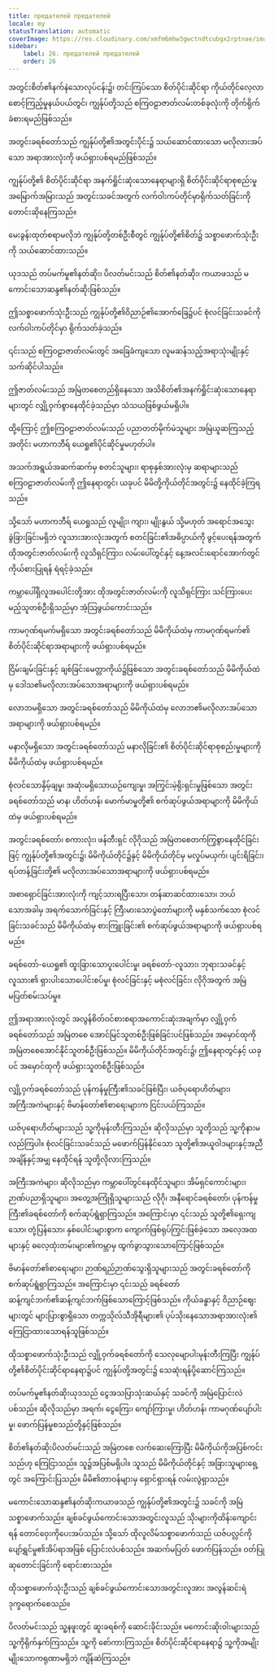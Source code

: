 ```yaml
---
title: предателей предателей
locale: my
statusTranslation: automatic
coverImage: https://res.cloudinary.com/xmfm6mhw3gwctndtcubgx2rptnae/image/upload/v1741354419/small_cover_la_gran_rebelion_28716e29d2.webp
sidebar:
    label: 26. предателей предателей
    order: 26
---
```

အတွင်းစိတ်၏နက်နဲသောလုပ်ငန်း၌၊ တင်းကြပ်သော စိတ်ပိုင်းဆိုင်ရာ ကိုယ်တိုင်လေ့လာစောင့်ကြည့်မှုနယ်ပယ်တွင်၊ ကျွန်ုပ်တို့သည် စကြဝဠာဇာတ်လမ်းတစ်ခုလုံးကို တိုက်ရိုက်ခံစားရမည်ဖြစ်သည်။

အတွင်းခရစ်တော်သည် ကျွန်ုပ်တို့၏အတွင်းပိုင်း၌ သယ်ဆောင်ထားသော မလိုလားအပ်သော အရာအားလုံးကို ဖယ်ရှားပစ်ရမည်ဖြစ်သည်။

ကျွန်ုပ်တို့၏ စိတ်ပိုင်းဆိုင်ရာ အနက်ရှိုင်းဆုံးသောနေရာများရှိ စိတ်ပိုင်းဆိုင်ရာစုစည်းမှုအမြောက်အမြားသည် အတွင်းသခင်အတွက် လက်ဝါးကပ်တိုင်မှာရိုက်သတ်ခြင်းကို တောင်းဆိုနေကြသည်။

မေးခွန်းထုတ်စရာမလိုဘဲ ကျွန်ုပ်တို့တစ်ဦးစီတွင် ကျွန်ုပ်တို့၏စိတ်၌ သစ္စာဖောက်သုံးဦးကို သယ်ဆောင်ထားသည်။

ယုဒသည် တပ်မက်မှု၏နတ်ဆိုး၊ ပိလတ်မင်းသည် စိတ်၏နတ်ဆိုး၊ ကယာဖသည် မကောင်းသောဆန္ဒ၏နတ်ဆိုးဖြစ်သည်။

ဤသစ္စာဖောက်သုံးဦးသည် ကျွန်ုပ်တို့၏ဝိညာဉ်၏အောက်ခြေ၌ပင် စုံလင်ခြင်းသခင်ကို လက်ဝါးကပ်တိုင်မှာ ရိုက်သတ်ခဲ့သည်။

၎င်းသည် စကြဝဠာဇာတ်လမ်းတွင် အခြေခံကျသော လူမဆန်သည့်အရာသုံးမျိုးနှင့် သက်ဆိုင်ပါသည်။

ဤဇာတ်လမ်းသည် အမြဲတစေတည်ရှိနေသော အသိစိတ်၏အနက်ရှိုင်းဆုံးသောနေရာများတွင် လျှို့ဝှက်စွာနေထိုင်ခဲ့သည်မှာ သံသယဖြစ်ဖွယ်မရှိပါ။

ထို့ကြောင့် ဤစကြဝဠာဇာတ်လမ်းသည် ပညာတတ်မိုက်မဲသူများ အမြဲယူဆကြသည့်အတိုင်း မဟာကဘီရ် ယေရှု၏ပိုင်ဆိုင်မှုမဟုတ်ပါ။

အသက်အရွယ်အဆက်ဆက်မှ စတင်သူများ၊ ရာစုနှစ်အားလုံးမှ ဆရာများသည် စကြဝဠာဇာတ်လမ်းကို ဤနေရာတွင်၊ ယခုပင် မိမိတို့ကိုယ်တိုင်အတွင်း၌ နေထိုင်ခဲ့ကြရသည်။

သို့သော် မဟာကဘီရ် ယေရှုသည် လူမျိုး၊ ကျား၊ မျိုးနွယ် သို့မဟုတ် အရောင်အသွေး ခွဲခြားခြင်းမရှိဘဲ လူသားအားလုံးအတွက် စတင်ခြင်း၏အဓိပ္ပာယ်ကို ဖွင့်ပေးရန်အတွက် ထိုအတွင်းဇာတ်လမ်းကို လူသိရှင်ကြား၊ လမ်းပေါ်တွင်နှင့် နေ့အလင်းရောင်အောက်တွင် ကိုယ်စားပြုရန် ရဲရင့်ခဲ့သည်။

ကမ္ဘာပေါ်ရှိလူအပေါင်းတို့အား ထိုအတွင်းဇာတ်လမ်းကို လူသိရှင်ကြား သင်ကြားပေးမည့်သူတစ်ဦးရှိသည်မှာ အံ့သြဖွယ်ကောင်းသည်။

ကာမဂုဏ်ရမက်မရှိသော အတွင်းခရစ်တော်သည် မိမိကိုယ်ထဲမှ ကာမဂုဏ်ရမက်၏ စိတ်ပိုင်းဆိုင်ရာအရာများကို ဖယ်ရှားပစ်ရမည်။

ငြိမ်းချမ်းခြင်းနှင့် ချစ်ခြင်းမေတ္တာကိုယ်၌ဖြစ်သော အတွင်းခရစ်တော်သည် မိမိကိုယ်ထဲမှ ဒေါသ၏မလိုလားအပ်သောအရာများကို ဖယ်ရှားပစ်ရမည်။

လောဘမရှိသော အတွင်းခရစ်တော်သည် မိမိကိုယ်ထဲမှ လောဘ၏မလိုလားအပ်သောအရာများကို ဖယ်ရှားပစ်ရမည်။

မနာလိုမရှိသော အတွင်းခရစ်တော်သည် မနာလိုခြင်း၏ စိတ်ပိုင်းဆိုင်ရာစုစည်းမှုများကို မိမိကိုယ်ထဲမှ ဖယ်ရှားပစ်ရမည်။

စုံလင်သောနှိမ့်ချမှု၊ အဆုံးမရှိသောယဉ်ကျေးမှု၊ အကြွင်းမဲ့ရိုးရှင်းမှုဖြစ်သော အတွင်းခရစ်တော်သည် မာန၊ ဟိတ်ဟန်၊ မောက်မာမှုတို့၏ စက်ဆုပ်ဖွယ်အရာများကို မိမိကိုယ်ထဲမှ ဖယ်ရှားပစ်ရမည်။

အတွင်းခရစ်တော်၊ စကားလုံး၊ ဖန်တီးရှင် လိုဂိုသည် အမြဲတစေတက်ကြွစွာနေထိုင်ခြင်းဖြင့် ကျွန်ုပ်တို့၏အတွင်း၌၊ မိမိကိုယ်တိုင်၌နှင့် မိမိကိုယ်တိုင်မှ မလှုပ်မယှက်၊ ပျင်းရိခြင်း၊ ရပ်တန့်ခြင်းတို့၏ မလိုလားအပ်သောအရာများကို ဖယ်ရှားပစ်ရမည်။

အစာရှောင်ခြင်းအားလုံးကို ကျင့်သားရပြီးသော၊ တန်ဆာဆင်ထားသော၊ ဘယ်သောအခါမှ အရက်သောက်ခြင်းနှင့် ကြီးမားသောပွဲတော်များကို မနှစ်သက်သော စုံလင်ခြင်းသခင်သည် မိမိကိုယ်ထဲမှ စားကြူးခြင်း၏ စက်ဆုပ်ဖွယ်အရာများကို ဖယ်ရှားပစ်ရမည်။

ခရစ်တော်-ယေရှု၏ ထူးခြားသောပူးပေါင်းမှု၊ ခရစ်တော်-လူသား၊ ဘုရားသခင်နှင့်လူသား၏ ရှားပါးသောပေါင်းစပ်မှု၊ စုံလင်ခြင်းနှင့် မစုံလင်ခြင်း၊ လိုဂိုအတွက် အမြဲမပြတ်စမ်းသပ်မှု။

ဤအရာအားလုံးတွင် အလွန်စိတ်ဝင်စားစရာအကောင်းဆုံးအချက်မှာ လျှို့ဝှက်ခရစ်တော်သည် အမြဲတစေ အောင်မြင်သူတစ်ဦးဖြစ်ခြင်းပင်ဖြစ်သည်။ အမှောင်ထုကို အမြဲတစေအောင်နိုင်သူတစ်ဦးဖြစ်သည်။ မိမိကိုယ်တိုင်အတွင်း၌၊ ဤနေရာတွင်နှင့် ယခုပင် အမှောင်ထုကို ဖယ်ရှားသူတစ်ဦးဖြစ်သည်။

လျှို့ဝှက်ခရစ်တော်သည် ပုန်ကန်မှုကြီး၏သခင်ဖြစ်ပြီး၊ ယဇ်ပုရောဟိတ်များ၊ အကြီးအကဲများနှင့် ဗိမာန်တော်၏စာရေးများက ငြင်းပယ်ကြသည်။

ယဇ်ပုရောဟိတ်များသည် သူ့ကိုမုန်းတီးကြသည်။ ဆိုလိုသည်မှာ သူတို့သည် သူ့ကိုနားမလည်ကြပါ။ စုံလင်ခြင်းသခင်သည် မဖောက်ပြန်နိုင်သော သူတို့၏အယူဝါဒများနှင့်အညီ အချိန်နှင့်အမျှ နေထိုင်ရန် သူတို့လိုလားကြသည်။

အကြီးအကဲများ၊ ဆိုလိုသည်မှာ ကမ္ဘာပေါ်တွင်နေထိုင်သူများ၊ အိမ်ရှင်ကောင်းများ၊ ဉာဏ်ပညာရှိသူများ၊ အတွေ့အကြုံရှိသူများသည် လိုဂို၊ အနီရောင်ခရစ်တော်၊ ပုန်ကန်မှုကြီး၏ခရစ်တော်ကို စက်ဆုပ်ရွံရှာကြသည်။ အကြောင်းမှာ ၎င်းသည် သူတို့၏ရှေးကျသော၊ တုံ့ပြန်သော၊ နှစ်ပေါင်းများစွာက ကျောက်ဖြစ်ရုပ်ကြွင်းဖြစ်ခဲ့သော အလေ့အထများနှင့် ဓလေ့ထုံးတမ်းများ၏ကမ္ဘာမှ ထွက်ခွာသွားသောကြောင့်ဖြစ်သည်။

ဗိမာန်တော်၏စာရေးများ၊ ဉာဏ်ရည်ဉာဏ်သွေးရှိသူများသည် အတွင်းခရစ်တော်ကို စက်ဆုပ်ရွံရှာကြသည်။ အကြောင်းမှာ ၎င်းသည် ခရစ်တော်ဆန့်ကျင်ဘက်၏ဆန့်ကျင်ဘက်ဖြစ်သောကြောင့်ဖြစ်သည်။ ကိုယ်ခန္ဓာနှင့် ဝိညာဉ်ဈေးများတွင် များပြားစွာရှိသော တက္ကသိုလ်သီအိုရီများ၏ ပုပ်သိုးနေသောအရာအားလုံး၏ ကြေငြာထားသောရန်သူဖြစ်သည်။

ထိုသစ္စာဖောက်သုံးဦးသည် လျှို့ဝှက်ခရစ်တော်ကို သေလုမျောပါးမုန်းတီးကြပြီး ကျွန်ုပ်တို့၏စိတ်ပိုင်းဆိုင်ရာနေရာ၌ပင် ကျွန်ုပ်တို့အတွင်း၌ သေဆုံးရန်ပို့ဆောင်ကြသည်။

တပ်မက်မှု၏နတ်ဆိုးယုဒသည် ငွေအသပြာသုံးဆယ်နှင့် သခင်ကို အမြဲပြောင်းလဲပစ်သည်။ ဆိုလိုသည်မှာ အရက်၊ ငွေကြေး၊ ကျော်ကြားမှု၊ ဟိတ်ဟန်၊ ကာမဂုဏ်ပျော်ပါးမှု၊ ဖောက်ပြန်မှုစသည်တို့နှင့်ဖြစ်သည်။

စိတ်၏နတ်ဆိုးပိလတ်မင်းသည် အမြဲတစေ လက်ဆေးကြောပြီး မိမိကိုယ်ကိုအပြစ်ကင်းသည်ဟု ကြေငြာသည်။ သူ၌အပြစ်မရှိပါ။ သူသည် မိမိကိုယ်တိုင်နှင့် အခြားသူများရှေ့တွင် အကြောင်းပြသည်။ မိမိ၏တာဝန်များမှ ရှောင်ရှားရန် လမ်းလွဲရှာသည်။

မကောင်းသောဆန္ဒ၏နတ်ဆိုးကယာဖသည် ကျွန်ုပ်တို့၏အတွင်း၌ သခင်ကို အမြဲသစ္စာဖောက်သည်။ ချစ်ခင်ဖွယ်ကောင်းသောအတွင်းလူသည် သိုးများကိုထိန်းကျောင်းရန် တောင်ဝှေးကိုပေးအပ်သည်။ သို့သော် ထိုလူလိမ်သစ္စာဖောက်သည် ယဇ်ပလ္လင်ကို ပျော်ရွှင်မှု၏အိပ်ရာအဖြစ် ပြောင်းလဲပစ်သည်။ အဆက်မပြတ် ဖောက်ပြန်သည်။ ဝတ်ပြုဆုတောင်းခြင်းကို ရောင်းစားသည်။

ထိုသစ္စာဖောက်သုံးဦးသည် ချစ်ခင်ဖွယ်ကောင်းသောအတွင်းလူအား အလွန်ဆင်းရဲဒုက္ခရောက်စေသည်။

ပိလတ်မင်းသည် သူ့နဖူးတွင် ဆူးခရစ်ကို ဆောင်းခိုင်းသည်။ မကောင်းဆိုးဝါးများသည် သူ့ကိုရိုက်နှက်ကြသည်။ သူ့ကို စော်ကားကြသည်။ စိတ်ပိုင်းဆိုင်ရာနေရာ၌ သူ့ကိုအမျိုးမျိုးသောကရုဏာမရှိဘဲ ကျိန်ဆဲကြသည်။
